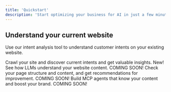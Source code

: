 ---
title: 'Quickstart'
description: 'Start optimizing your business for AI in just a few minutes.'
---

## Understand your current website

Use our intent analysis tool to understand customer intents on your existing website.

<CardGroup>

<Card title="Intent Crawler" icon="sparkles" href="/intent-tools/intentcrawler">
  Crawl your site and discover current intents and get valuable insights. <Tip>New!</Tip>
</Card>

<Card title="LLM Analysis" icon="diagram-project" href="/essentials/code">
  See how LLMs understand your website content. <Note>COMING SOON!</Note>
</Card>

<Card title="Grounding Evaluator" icon="memo-circle-check" href="/essentials/code">
  Check your page structure and content, and get recommendations for improvement. <Note>COMING SOON!</Note>
</Card>

<Card title="Agent Builder" icon="message-bot" href="/essentials/code">
  Build MCP agents that know your content and boost your brand. <Note>COMING SOON!</Note>
</Card>

</CardGroup>
